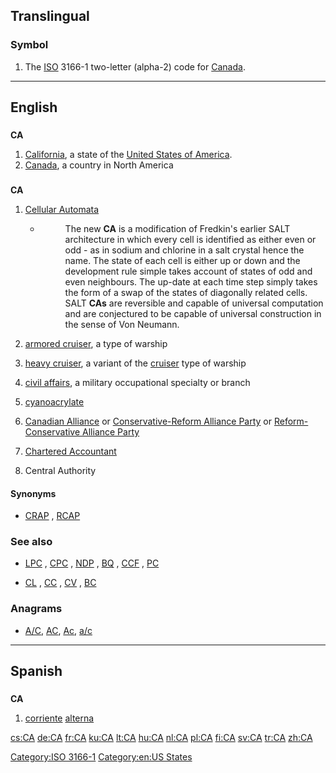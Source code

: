 {{also|Appendix:Variations of "ca"}}
==Translingual==

===Symbol===
{{head|mul|symbol}}
# The [[ISO]] 3166-1 two-letter (alpha-2) code for [[Canada]].

[[Category:ISO 3166-1]]
----

==English==

==={{abbreviation-old|en}}===
'''CA'''

# [[California]], a state of the [[United States of America]].
# [[Canada]], a country in North America

==={{initialism-old|en}}===
'''CA'''

# {{context|computing|lang=en}} [[Cellular Automata]]
#* {{quote-web
    | date = 2012-07-03
    | author = Mike James
    | title = A New Computational Universe - Fredkin's SALT CA
    | site = www.i-programmer.info
    | url = http://www.i-programmer.info/news/112-theory/4445-a-new-computational-universe-fredkins-salt-ca.html
    | accessdate = 2012-10-25}}
#*: The new '''CA''' is a modification of Fredkin's earlier SALT architecture in which every cell is identified as either even or odd  - as in sodium and chlorine in a salt crystal hence the name. The state of each cell is either up or down and the development rule simple takes account of states of odd and even neighbours. The up-date at each time step simply takes the form of a swap of the states of diagonally related cells. SALT '''CAs''' are reversible and capable of universal computation and are conjectured to be capable of universal construction in the sense of Von Neumann.
# {{context|US|nautical|lang=en}} [[armored cruiser]], a type of warship
# {{context|US|nautical|lang=en}} [[heavy cruiser]], a variant of the [[cruiser]] type of warship
# {{context|US|military|lang=en}} [[civil affairs]], a military occupational specialty or branch
# {{context|organic compound|lang=en}} [[cyanoacrylate]]
# {{context|Canada|politics|lang=en}} [[Canadian Alliance]] or [[Conservative-Reform Alliance Party]] or [[Reform-Conservative Alliance Party]]
# {{context|Scotland|Canada|AU|NZ|lang=en}} [[w:Chartered Accountant|Chartered Accountant]]
# Central Authority

====Synonyms====
* {{sense|Canadian politics}} [[CRAP]] , [[RCAP]]

===See also===
* {{sense|Canadian politics}} [[LPC]] , [[CPC]] , [[NDP]] , [[BQ]] , [[CCF]] , [[PC]]
* {{sense|US navy}} [[CL]] , [[CC]] , [[CV]] , [[BC]]

===Anagrams===
* [[A/C#English|A/C]], [[AC#English|AC]], [[Ac#English|Ac]], [[a/c#English|a/c]]

[[Category:en:US States]]

----

==Spanish==

==={{abbreviation-old|es}}===
'''CA'''

# [[corriente]] [[alterna]] {{gloss|[[AC]] or [[alternating current]]}}

[[cs:CA]]
[[de:CA]]
[[fr:CA]]
[[ku:CA]]
[[lt:CA]]
[[hu:CA]]
[[nl:CA]]
[[pl:CA]]
[[fi:CA]]
[[sv:CA]]
[[tr:CA]]
[[zh:CA]]